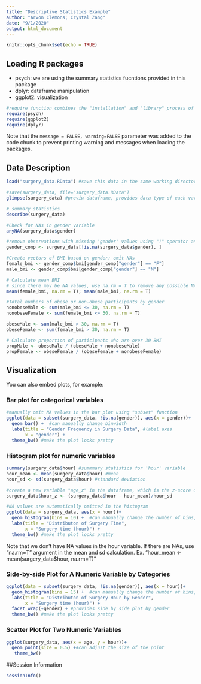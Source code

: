 ```yaml
---
title: "Descriptive Statistics Example"
author: "Arvon Clemons; Crystal Zang"
date: "9/1/2020"
output: html_document
---
```


```r
knitr::opts_chunk$set(echo = TRUE)
```

## Loading R packages
* psych: we are using the summary statistics fucntions provided in this package   
* dplyr: dataframe manipulation   
* ggplot2: visualization    
```r
#require function combines the "installation" and "library" process of loading an R package
require(psych) 
require(ggplot2)
require(dplyr) 
```
Note that the `message = FALSE, warning=FALSE` parameter was added to the code chunk to prevent printing warning and messages when loading the packages.

## Data Description

```r
load("surgery_data.RData") #save this data in the same working directory of the rmd file, i.e. in the same folder. You can also click on the Rdata to load it into your RStudio.

#save(surgery_data, file="surgery_data.RData")
glimpse(surgery_data) #previw dataframe, provides data type of each variable: numeric (dbl meaning double precision floating point number), character (chr)

# summary statistics
describe(surgery_data)

#Check for NAs in gender variable
anyNA(surgery_data$gender)

#remove observations with missing 'gender' values using "!" operator and is.na() function
gender_comp <- surgery_data[!is.na(surgery_data$gender), ]

#Create vectors of BMI based on gender; omit NAs
female_bmi <- gender_comp$bmi[gender_comp["gender"] == "F"]
male_bmi <- gender_comp$bmi[gender_comp["gender"] == "M"]

# Calculate mean BMI
# since there may be NA values, use na.rm = T to remove any possible NAs when calculating the mean
mean(female_bmi, na.rm = T); mean(male_bmi, na.rm = T)

#Total numbers of obese or non-obese participants by gender
nonobeseMale <- sum(male_bmi <= 30, na.rm = T)
nonobeseFemale <- sum(female_bmi <= 30, na.rm = T)

obeseMale <- sum(male_bmi > 30, na.rm = T)
obeseFemale <- sum(female_bmi > 30, na.rm = T)

# Calculate proportion of participants who are over 30 BMI
propMale <- obeseMale / (obeseMale + nonobeseMale)
propFemale <- obeseFemale / (obeseFemale + nonobeseFemale)
```

## Visualization

You can also embed plots, for example:

### Bar plot for categorical variables
```r
#manually omit NA values in the bar plot using "subset" function
ggplot(data = subset(surgery_data, !is.na(gender)), aes(x = gender))+
  geom_bar() +  #can manually change binwidth
  labs(title = "Gender Frequency in Surgery Data", #label axes
       x = "gender") +
  theme_bw() #make the plot looks pretty

```

### Histogram plot for numeric variables

```r
summary(surgery_data$hour) #summmary statistics for 'hour' variable
hour_mean <- mean(surgery_data$hour) #mean 
hour_sd <- sd(surgery_data$hour) #standard deviation

#create a new variable "age_z" in the dataframe, which is the z-score of the age variable
surgery_data$hour_z <- (surgery_data$hour - hour_mean)/hour_sd

#NA values are automatically omitted in the histogram
ggplot(data = surgery_data, aes(x = hour))+
  geom_histogram(bins = 10) +  #can manually change the number of bins, now we have 10 bins
  labs(title = "Distributon of Surgery Time",
       x = "Surgery time (hour)") +
  theme_bw() #make the plot looks pretty
```

Note that we don't have NA values in the hour variable. If there are NAs, use "na.rm=T" argument in the mean and sd calculation.
Ex. "hour_mean <- mean(surgery_data$hour, na.rm=T)"



### Side-by-side Plot for A Numeric Variable by Categories
```r
ggplot(data = subset(surgery_data, !is.na(gender)), aes(x = hour))+  
  geom_histogram(bins = 15) +  #can manually change the number of bins, now we have 15 bins
  labs(title = "Distributon of Surgery Hour by Gender",
       x = "Surgery time (hour)") +
  facet_wrap(~gender) + #provides side by side plot by gender
  theme_bw() #make the plot looks pretty
```

### Scatter Plot for Two Numeric Variables 
```r
ggplot(surgery_data, aes(x = age, y = hour))+ 
  geom_point(size = 0.5) +#can adjust the size of the point
   theme_bw() 
```

##Session Information
```r
sessionInfo()
```
